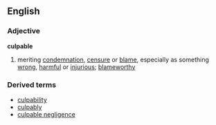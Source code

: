 ==English==
===Adjective===
'''culpable'''
# meriting [[condemnation]], [[censure]] or [[blame]], especially as something [[wrong]], [[harmful]] or [[injurious]]; [[blameworthy]]
===Derived terms===
*[[culpability]]
*[[culpably]]
*[[culpable negligence]]